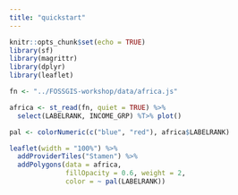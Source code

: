 ```yaml
---
title: "quickstart"
---
```


```r
knitr::opts_chunk$set(echo = TRUE)
library(sf)
library(magrittr)
library(dplyr)
library(leaflet)
```

```r
fn <- "../FOSSGIS-workshop/data/africa.js"

africa <- st_read(fn, quiet = TRUE) %>%
  select(LABELRANK, INCOME_GRP) %T>% plot()

pal <- colorNumeric(c("blue", "red"), africa$LABELRANK)

leaflet(width = "100%") %>%
  addProviderTiles("Stamen") %>%
  addPolygons(data = africa,
              fillOpacity = 0.6, weight = 2,
              color = ~ pal(LABELRANK))
```